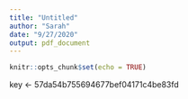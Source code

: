 ```yaml
---
title: "Untitled"
author: "Sarah"
date: "9/27/2020"
output: pdf_document
---
```


```r
knitr::opts_chunk$set(echo = TRUE)
```

key <- 57da54b755694677bef04171c4be83fd
